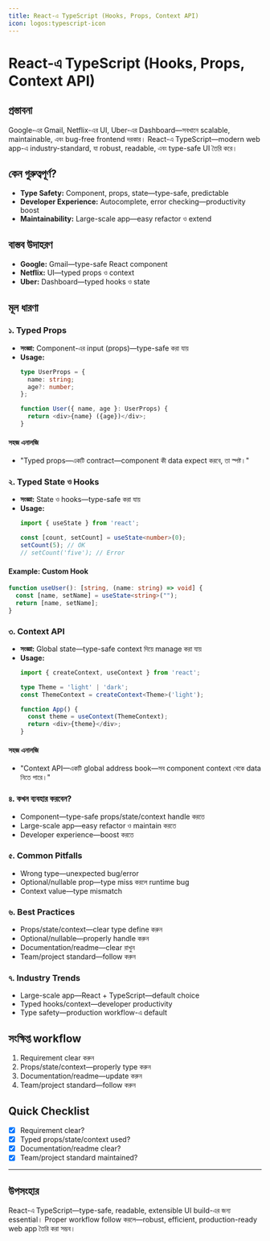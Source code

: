 ```yaml
---
title: React-এ TypeScript (Hooks, Props, Context API)
icon: logos:typescript-icon
---
```


# React-এ TypeScript (Hooks, Props, Context API)

## প্রস্তাবনা

Google-এর Gmail, Netflix-এর UI, Uber-এর Dashboard—সবখানে scalable, maintainable, এবং bug-free frontend দরকার। React-এ TypeScript—modern web app-এ industry-standard, যা robust, readable, এবং type-safe UI তৈরি করে।

## কেন গুরুত্বপূর্ণ?

- **Type Safety:** Component, props, state—type-safe, predictable
- **Developer Experience:** Autocomplete, error checking—productivity boost
- **Maintainability:** Large-scale app—easy refactor ও extend

## বাস্তব উদাহরণ

- **Google:** Gmail—type-safe React component
- **Netflix:** UI—typed props ও context
- **Uber:** Dashboard—typed hooks ও state

## মূল ধারণা

### ১. Typed Props

- **সংজ্ঞা:** Component-এর input (props)—type-safe করা যায়
- **Usage:**
  ```typescript
  type UserProps = {
    name: string;
    age?: number;
  };

  function User({ name, age }: UserProps) {
    return <div>{name} ({age})</div>;
  }
  ```

#### সহজ এনালজি

- "Typed props—একটি contract—component কী data expect করবে, তা স্পষ্ট।"

### ২. Typed State ও Hooks

- **সংজ্ঞা:** State ও hooks—type-safe করা যায়
- **Usage:**
  ```typescript
  import { useState } from 'react';

  const [count, setCount] = useState<number>(0);
  setCount(5); // OK
  // setCount('five'); // Error
  ```

#### Example: Custom Hook
```typescript
function useUser(): [string, (name: string) => void] {
  const [name, setName] = useState<string>("");
  return [name, setName];
}
```

### ৩. Context API

- **সংজ্ঞা:** Global state—type-safe context দিয়ে manage করা যায়
- **Usage:**
  ```typescript
  import { createContext, useContext } from 'react';

  type Theme = 'light' | 'dark';
  const ThemeContext = createContext<Theme>('light');

  function App() {
    const theme = useContext(ThemeContext);
    return <div>{theme}</div>;
  }
  ```

#### সহজ এনালজি

- "Context API—একটি global address book—সব component context থেকে data নিতে পারে।"

### ৪. কখন ব্যবহার করবেন?

- Component—type-safe props/state/context handle করতে
- Large-scale app—easy refactor ও maintain করতে
- Developer experience—boost করতে

### ৫. Common Pitfalls

- Wrong type—unexpected bug/error
- Optional/nullable prop—type miss করলে runtime bug
- Context value—type mismatch

### ৬. Best Practices

- Props/state/context—clear type define করুন
- Optional/nullable—properly handle করুন
- Documentation/readme—clear রাখুন
- Team/project standard—follow করুন

### ৭. Industry Trends

- Large-scale app—React + TypeScript—default choice
- Typed hooks/context—developer productivity
- Type safety—production workflow-এ default

## সংক্ষিপ্ত workflow

1. Requirement clear করুন
2. Props/state/context—properly type করুন
3. Documentation/readme—update করুন
4. Team/project standard—follow করুন

## Quick Checklist

- [x] Requirement clear?
- [x] Typed props/state/context used?
- [x] Documentation/readme clear?
- [x] Team/project standard maintained?

---

## উপসংহার

React-এ TypeScript—type-safe, readable, extensible UI build-এর জন্য essential। Proper workflow follow করলে—robust, efficient, production-ready web app তৈরি করা সম্ভব।

